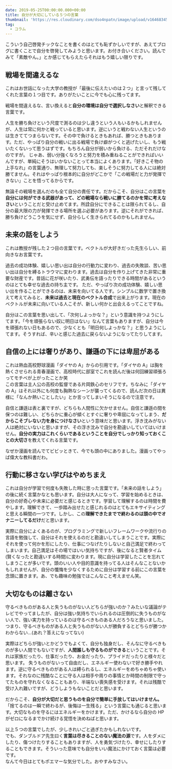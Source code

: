 ```yaml
---
date: 2019-05-25T00:00:00.000+00:00
title: 自分が大切にしている５つの言葉
thumbnail: 'https://res.cloudinary.com/dso4npatn/image/upload/v1646834505/media/blog/thumbnail/%E8%87%AA%E5%88%86%E3%81%8B%E3%82%99%E5%A4%A7%E5%88%87%E3%81%AB%E3%81%97%E3%81%A6%E3%81%84%E3%82%8B5%E3%81%A4%E3%81%AE%E8%A8%80%E8%91%89_uxew7f.png'
tag:
  - コラム
---
```


こういう自己啓発チックなことを書くのはとても恥ずかしいですが、あえてブログに書くことで自分を啓発してみようと思います。お付き合いください。読んでみて「素敵やん。」とか感じてもらえたらそれはもう嬉しい限りです。

## 戦場を間違えるな

これはお世話になった大学の教授が「最後に伝えたいのは２つ」と言って残してくれた言葉の１つ目です。ありがたいことに今でも心に残ってます。

戦場を間違えるな、言い換えると**自分の環境は自分で選択しなさい**と解釈できる言葉です。

人生を勝ち負けという尺度で測るのは少し違うという人もいるかもしれませんが、人生は常に何かと戦っていると思います。逆にいうと戦わない人生というのは生きててつまらないです。その中で負けるときもあれば、勝つときもあります。ただ、やっぱり自分の戦いに出る戦場で負け癖がつくと逃げたいし、もう戦いたくないって思うはずです。もちろん自分が弱いから負ける、ただそれだけなのですが。
じゃあ、弱い分強くなろうと努力を積み重ねることができればいいんですが、単純にそうはいかないことって本当によくあります。「好きこそ物の上手なれ」の言葉通り、無理して努力しても、楽しそうに努力してる人には絶対勝てません。それはやっぱり根本的に自分がどこかで「この戦場だと力が発揮できない」ことを悟ってるからです。

無論その戦場を選んだのも全て自分の責任です。だからこそ、自分はこの言葉を**自分には何ができる武器があって、どの戦場なら戦いに勝てるのかを常に考えなさい**ということだと受け止めてます。所詮自分にできることは限られてるし、自分の最大限の力が発揮できる場所を選ぶ必要があります。逆にそれができれば、勝ち負けどうこうを気にせず、自分らしく生きられてるのかもしれません。

## 未来の話をしよう

これは教授が残した２つ目の言葉です。ベクトルが大好きだった先生らしい、前向きなお言葉です。

過去の成功体験、嬉しい思い出は自分の行動力に変わり、過去の失敗談、苦い思い出は自分を縛るトラウマに変わります。過去は自分を作り上げてきた非常に重要な財産です。昔話に花が咲いたり、武勇伝を語ったりできる時間があるというのはとても幸せな過去の持ち主です。
ただ、やっぱり次の成功体験、嬉しい思い出を作ることができるのは、未来を向いてる人です。シンプルに数学で置き換えて考えてみると、**未来は過去と現在のベクトル合成**で出来上がります。現在のベクトルが未来に向いている人こそが、新しい何かと出会えるってことですね。

自分はこの言葉を思い出して、「次何しよっかな？」という意識を持つようにしてます。「今を頑張らない奴に明日はない」なんて言葉もありますが、自分は今を頑張れない日もあるので、少なくとも「明日何しよっかな？」と思うようにしてます。そうすれば、辛いと感じた過去に戻らないようになってたりしてます。

## 自信の上には奢りがあり、謙遜の下には卑屈がある

これは熱血高校野球漫画「ダイヤの A」からの引用です。「ダイヤの A」は胸を熱くさせられる青春漫画で、高校時代に部室でこれを読んだ後は何回練習頑張ろってモチベが上がったことか笑  
この言葉は主人公の高校の監督である片岡鉄心のセリフです。ちなみに「ダイヤの A」はそれ以外にも何度も胸熱なシーンが襲ってくるので、読んだ次の日は異様に「なんか熱いことしたい」とか言ってしまいそうになるので注意です。

自信と謙遜は表と裏ですが、どちらも人間性に欠かせません。自信と謙遜の間を保つのは難しい、どちらかに重心が傾くとすぐに奢りや卑屈になってしまう、**だからこそブレない力を身につけなさい**という意味だと思います。浮き沈みがない人は絶対にいないと思いますが、その浮き沈みで自分を勘違いしていてはいけません。**自分の実力はこれくらいであるということを自分でしっかり知っておくことの大切さ**を教えてくれる言葉です。

なぜか漫画を読んでてビビッときて、今でも頭の中にありました。漫画ってやっぱ偉大な教科書だわ。

## 行動に移さない学びはやめちまえ

これは自分が学習で何度も失敗した時に思った言葉です。「未来の話をしよう」の後に続く言葉かなとも思います。自分は大人になって、学習を始めるときは、自分の好奇心や未来に必要だと感じるときです。学習して理解するのは時間を費やします。理解できて、一歩踏み出せたと感じれるのはとてもエキサイティングと思える瞬間の一つです。しかし、この**理解できたまでで終わるのは頭の中でオナニーしてるだけ**だと思います。

実際に自分によくあるのが、プログラミングで新しいフレームワークや流行りの言語を勉強して、自分はそれを使えるのだと勘違いしてしまうことです。実際にそれを使って何かを形にしたり、仕事につなげたりしないと自己満足で終わってしまいます。自己満足はその場ではいい気持ちですが、後になると賢者タイム(賢くなったと勘違いする時間)に変わります。現に自分は学習したことを忘れてしまうことが多いです。頭のいい人や目的意識を持ってる人はそんなことないかもしれませんが、自分の懺悔を少なくするために自分は学習する前にこの言葉を念頭に置きます。あ、でも趣味の勉強ではこんなこと考えません笑。

## 大切なものは離さない

守るべきものがある人と失うものがない人どちらが強いのか？みたいな議論がテレビでやってましたが、自分は強い気持ちでいられるのは圧倒的に失うものがない人で、強い実力を持っているのは守るべきものある人だろうなと思いました。つまり、守るべきものがある人と失うものがない人が勝負するとどちらが勝つかわからない...(あれ？答えになってない)

実際はどちらが強いとかどうでもよくて、自分も独身だし、そんなに守るべきものが多い人間でもないですが、**人間誰しも守るものができる**ということです。それは家族だったり、仕事だったり、お金だったり、プライドだったりと様々だと思います。
失うものがないって自由だし、エネルギー使わないで好き勝手やれます。逆に守るべきものがある人は縛られるし、エネルギーをめちゃめちゃ使います。それなのに残酷なことに守る人は相手や周りの事情とか時間の制限で守ってたものを守れなくなることもあり、半端ない喪失感を受けます。それは残酷で受け入れ難いですが、どうしようもないことだと思います。

だからこそ、**自分が大切だと思うものを自分で簡単に手放してはいけません。**「捨てるのは一瞬で終わるが、後悔は一生残る」という言葉にも通じると思います。大切なものを守るにはエネルギーをかけます。ただ、かけるなら自分の HP がゼロになるまでかけ続ける覚悟を決めねばと思います。

以上５つの言葉でしたが、少しきれいごと過ぎたかもしれないです。  
でも、ダンブルドア先生曰く**言葉は尽きることのない魔法の源**です。人をダメにしたり、傷つけたりすることもありますが、人を勇気づけたり、幸せにしたりすることもできます。そういった意味でも自分をいい魔法にかけておく言葉は必要です。  
なんて今日はとてもポエマーな気分でした。おやすみなさい。
